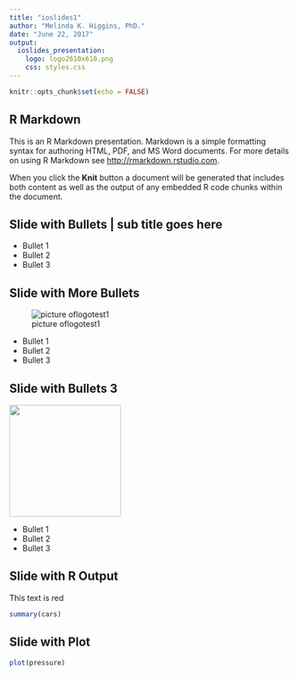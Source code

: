 ```yaml
---
title: "ioslides1"
author: "Melinda K. Higgins, PhD."
date: "June 22, 2017"
output: 
  ioslides_presentation:
    logo: logo2610x610.png
    css: styles.css
---
```


```r
knitr::opts_chunk$set(echo = FALSE)
```

## R Markdown

This is an R Markdown presentation. Markdown is a simple formatting syntax for authoring HTML, PDF, and MS Word documents. For more details on using R Markdown see <http://rmarkdown.rstudio.com>.

When you click the **Knit** button a document will be generated that includes both content as well as the output of any embedded R code chunks within the document.

## Slide with Bullets | sub title goes here

- Bullet 1
- Bullet 2
- Bullet 3

## Slide with More Bullets

![picture oflogotest1](images/logotest1.jpg)

- Bullet 1
- Bullet 2
- Bullet 3

## Slide with Bullets 3

<div class="columns-2">

  <img src="logo2610x610.png" width="200" height="200">

  - Bullet 1
  - Bullet 2
  - Bullet 3
  
</div>

## Slide with R Output

<div class="red2">
This text is red
</div>

```r
summary(cars)
```

## Slide with Plot

```r
plot(pressure)
```

